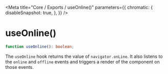 
<Meta
  title="Core / Exports / useOnline()"
  parameters={{
        chromatic: {
            disableSnapshot: true,
        },
    }}
/>

# useOnline()

```ts
function useOnline(): boolean;
```

The `useOnline` hook returns the value of `navigator.onLine`. It also listens
to the `online` and `offline` events and triggers a render of the component on
those events.
